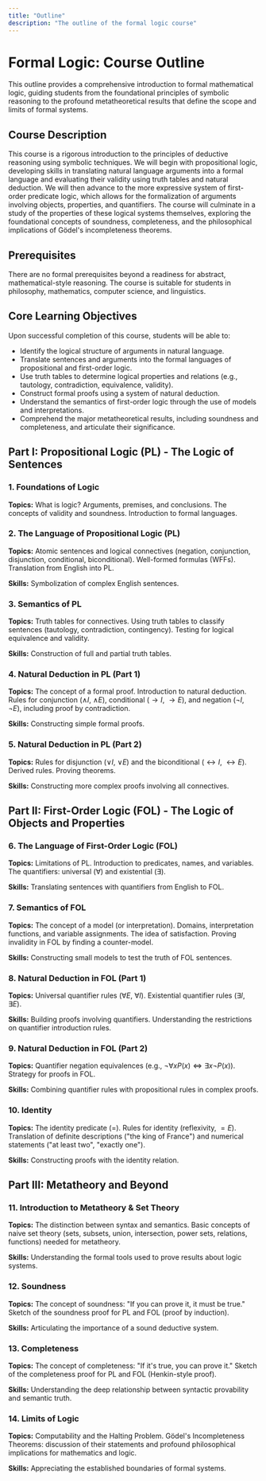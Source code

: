 ```yaml
---
title: "Outline"
description: "The outline of the formal logic course"
---
```


# Formal Logic: Course Outline

This outline provides a comprehensive introduction to formal mathematical logic, guiding students from the foundational principles of symbolic reasoning to the profound metatheoretical results that define the scope and limits of formal systems.

## Course Description

This course is a rigorous introduction to the principles of deductive reasoning using symbolic techniques. We will begin with propositional logic, developing skills in translating natural language arguments into a formal language and evaluating their validity using truth tables and natural deduction. We will then advance to the more expressive system of first-order predicate logic, which allows for the formalization of arguments involving objects, properties, and quantifiers. The course will culminate in a study of the properties of these logical systems themselves, exploring the foundational concepts of soundness, completeness, and the philosophical implications of Gödel's incompleteness theorems.

## Prerequisites

There are no formal prerequisites beyond a readiness for abstract, mathematical-style reasoning. The course is suitable for students in philosophy, mathematics, computer science, and linguistics.

## Core Learning Objectives

Upon successful completion of this course, students will be able to:

- Identify the logical structure of arguments in natural language.
- Translate sentences and arguments into the formal languages of propositional and first-order logic.
- Use truth tables to determine logical properties and relations (e.g., tautology, contradiction, equivalence, validity).
- Construct formal proofs using a system of natural deduction.
- Understand the semantics of first-order logic through the use of models and interpretations.
- Comprehend the major metatheoretical results, including soundness and completeness, and articulate their significance.

## Part I: Propositional Logic (PL) - The Logic of Sentences

### 1. Foundations of Logic

**Topics:** What is logic? Arguments, premises, and conclusions. The concepts of validity and soundness. Introduction to formal languages.

### 2. The Language of Propositional Logic (PL)

**Topics:** Atomic sentences and logical connectives (negation, conjunction, disjunction, conditional, biconditional). Well-formed formulas (WFFs). Translation from English into PL.

**Skills:** Symbolization of complex English sentences.

### 3. Semantics of PL

**Topics:** Truth tables for connectives. Using truth tables to classify sentences (tautology, contradiction, contingency). Testing for logical equivalence and validity.

**Skills:** Construction of full and partial truth tables.

### 4. Natural Deduction in PL (Part 1)

**Topics:** The concept of a formal proof. Introduction to natural deduction. Rules for conjunction ($\land I$, $\land E$), conditional ($\to I$, $\to E$), and negation ($\lnot I$, $\lnot E$), including proof by contradiction.

**Skills:** Constructing simple formal proofs.

### 5. Natural Deduction in PL (Part 2)

**Topics:** Rules for disjunction ($\lor I$, $\lor E$) and the biconditional ($\leftrightarrow I$, $\leftrightarrow E$). Derived rules. Proving theorems.

**Skills:** Constructing more complex proofs involving all connectives.

## Part II: First-Order Logic (FOL) - The Logic of Objects and Properties

### 6. The Language of First-Order Logic (FOL)

**Topics:** Limitations of PL. Introduction to predicates, names, and variables. The quantifiers: universal ($\forall$) and existential ($\exists$).

**Skills:** Translating sentences with quantifiers from English to FOL.

### 7. Semantics of FOL

**Topics:** The concept of a model (or interpretation). Domains, interpretation functions, and variable assignments. The idea of satisfaction. Proving invalidity in FOL by finding a counter-model.

**Skills:** Constructing small models to test the truth of FOL sentences.

### 8. Natural Deduction in FOL (Part 1)

**Topics:** Universal quantifier rules ($\forall E$, $\forall I$). Existential quantifier rules ($\exists I$, $\exists E$).

**Skills:** Building proofs involving quantifiers. Understanding the restrictions on quantifier introduction rules.

### 9. Natural Deduction in FOL (Part 2)

**Topics:** Quantifier negation equivalences (e.g., $\lnot\forall x P(x) \Leftrightarrow \exists x \lnot P(x)$). Strategy for proofs in FOL.

**Skills:** Combining quantifier rules with propositional rules in complex proofs.

### 10. Identity

**Topics:** The identity predicate ($=$). Rules for identity (reflexivity, $=E$). Translation of definite descriptions ("the king of France") and numerical statements ("at least two", "exactly one").

**Skills:** Constructing proofs with the identity relation.

## Part III: Metatheory and Beyond

### 11. Introduction to Metatheory & Set Theory

**Topics:** The distinction between syntax and semantics. Basic concepts of naive set theory (sets, subsets, union, intersection, power sets, relations, functions) needed for metatheory.

**Skills:** Understanding the formal tools used to prove results about logic systems.

### 12. Soundness

**Topics:** The concept of soundness: "If you can prove it, it must be true." Sketch of the soundness proof for PL and FOL (proof by induction).

**Skills:** Articulating the importance of a sound deductive system.

### 13. Completeness

**Topics:** The concept of completeness: "If it's true, you can prove it." Sketch of the completeness proof for PL and FOL (Henkin-style proof).

**Skills:** Understanding the deep relationship between syntactic provability and semantic truth.

### 14. Limits of Logic

**Topics:** Computability and the Halting Problem. Gödel's Incompleteness Theorems: discussion of their statements and profound philosophical implications for mathematics and logic.

**Skills:** Appreciating the established boundaries of formal systems.
